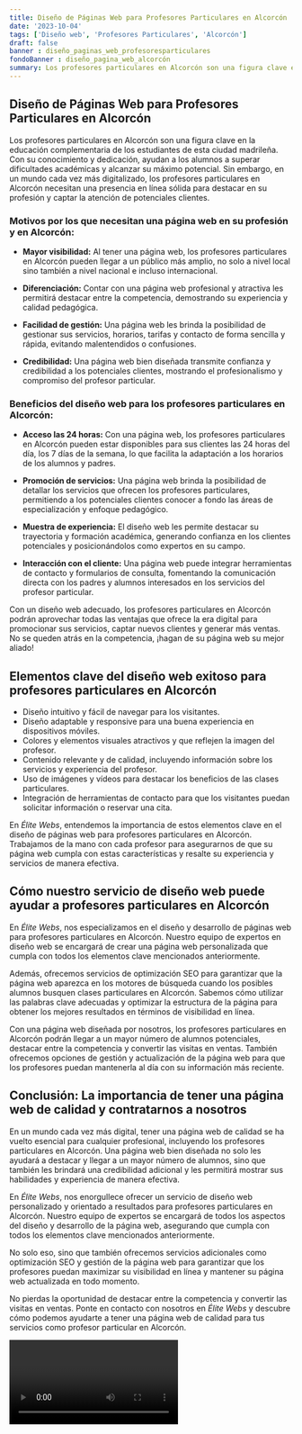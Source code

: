 ```yaml
---
title: Diseño de Páginas Web para Profesores Particulares en Alcorcón
date: '2023-10-04'
tags: ['Diseño web', 'Profesores Particulares', 'Alcorcón']
draft: false
banner : diseño_paginas_web_profesoresparticulares
fondoBanner : diseño_pagina_web_alcorcón
summary: Los profesores particulares en Alcorcón son una figura clave en la educación complementaria de los estudiantes de esta ciudad madrileña. Con su conocimiento y dedicación, ayudan a los alumnos a superar dificultades académicas y alcanzar su máximo potencial. Sin embargo, en un mundo cada vez más digitalizado, los profesores particulares en Alcorcón necesitan una presencia en línea sólida para destacar en su profesión y captar la atención de potenciales clientes.
---
```


## **Diseño de Páginas Web para Profesores Particulares en Alcorcón**

Los profesores particulares en Alcorcón son una figura clave en la educación complementaria de los estudiantes de esta ciudad madrileña. Con su conocimiento y dedicación, ayudan a los alumnos a superar dificultades académicas y alcanzar su máximo potencial. Sin embargo, en un mundo cada vez más digitalizado, los profesores particulares en Alcorcón necesitan una presencia en línea sólida para destacar en su profesión y captar la atención de potenciales clientes.

### **Motivos por los que necesitan una página web en su profesión y en Alcorcón:**

- **Mayor visibilidad:** Al tener una página web, los profesores particulares en Alcorcón pueden llegar a un público más amplio, no solo a nivel local sino también a nivel nacional e incluso internacional.

- **Diferenciación:** Contar con una página web profesional y atractiva les permitirá destacar entre la competencia, demostrando su experiencia y calidad pedagógica.

- **Facilidad de gestión:** Una página web les brinda la posibilidad de gestionar sus servicios, horarios, tarifas y contacto de forma sencilla y rápida, evitando malentendidos o confusiones.

- **Credibilidad:** Una página web bien diseñada transmite confianza y credibilidad a los potenciales clientes, mostrando el profesionalismo y compromiso del profesor particular.

### **Beneficios del diseño web para los profesores particulares en Alcorcón:**

- **Acceso las 24 horas:** Con una página web, los profesores particulares en Alcorcón pueden estar disponibles para sus clientes las 24 horas del día, los 7 días de la semana, lo que facilita la adaptación a los horarios de los alumnos y padres.

- **Promoción de servicios:** Una página web brinda la posibilidad de detallar los servicios que ofrecen los profesores particulares, permitiendo a los potenciales clientes conocer a fondo las áreas de especialización y enfoque pedagógico.

- **Muestra de experiencia:** El diseño web les permite destacar su trayectoria y formación académica, generando confianza en los clientes potenciales y posicionándolos como expertos en su campo.

- **Interacción con el cliente:** Una página web puede integrar herramientas de contacto y formularios de consulta, fomentando la comunicación directa con los padres y alumnos interesados en los servicios del profesor particular.

Con un diseño web adecuado, los profesores particulares en Alcorcón podrán aprovechar todas las ventajas que ofrece la era digital para promocionar sus servicios, captar nuevos clientes y generar más ventas. No se queden atrás en la competencia, ¡hagan de su página web su mejor aliado!

<GifSeo />

<Cta />

## Elementos clave del diseño web exitoso para profesores particulares en Alcorcón

- Diseño intuitivo y fácil de navegar para los visitantes.
- Diseño adaptable y responsive para una buena experiencia en dispositivos móviles.
- Colores y elementos visuales atractivos y que reflejen la imagen del profesor.
- Contenido relevante y de calidad, incluyendo información sobre los servicios y experiencia del profesor.
- Uso de imágenes y vídeos para destacar los beneficios de las clases particulares.
- Integración de herramientas de contacto para que los visitantes puedan solicitar información o reservar una cita.

En *Élite Webs*, entendemos la importancia de estos elementos clave en el diseño de páginas web para profesores particulares en Alcorcón. Trabajamos de la mano con cada profesor para asegurarnos de que su página web cumpla con estas características y resalte su experiencia y servicios de manera efectiva.

## Cómo nuestro servicio de diseño web puede ayudar a profesores particulares en Alcorcón

En *Élite Webs*, nos especializamos en el diseño y desarrollo de páginas web para profesores particulares en Alcorcón. Nuestro equipo de expertos en diseño web se encargará de crear una página web personalizada que cumpla con todos los elementos clave mencionados anteriormente.

Además, ofrecemos servicios de optimización SEO para garantizar que la página web aparezca en los motores de búsqueda cuando los posibles alumnos busquen clases particulares en Alcorcón. Sabemos cómo utilizar las palabras clave adecuadas y optimizar la estructura de la página para obtener los mejores resultados en términos de visibilidad en línea.

Con una página web diseñada por nosotros, los profesores particulares en Alcorcón podrán llegar a un mayor número de alumnos potenciales, destacar entre la competencia y convertir las visitas en ventas. También ofrecemos opciones de gestión y actualización de la página web para que los profesores puedan mantenerla al día con su información más reciente.

## Conclusión: La importancia de tener una página web de calidad y contratarnos a nosotros

En un mundo cada vez más digital, tener una página web de calidad se ha vuelto esencial para cualquier profesional, incluyendo los profesores particulares en Alcorcón. Una página web bien diseñada no solo les ayudará a destacar y llegar a un mayor número de alumnos, sino que también les brindará una credibilidad adicional y les permitirá mostrar sus habilidades y experiencia de manera efectiva.

En *Élite Webs*, nos enorgullece ofrecer un servicio de diseño web personalizado y orientado a resultados para profesores particulares en Alcorcón. Nuestro equipo de expertos se encargará de todos los aspectos del diseño y desarrollo de la página web, asegurando que cumpla con todos los elementos clave mencionados anteriormente.

No solo eso, sino que también ofrecemos servicios adicionales como optimización SEO y gestión de la página web para garantizar que los profesores puedan maximizar su visibilidad en línea y mantener su página web actualizada en todo momento.

No pierdas la oportunidad de destacar entre la competencia y convertir las visitas en ventas. Ponte en contacto con nosotros en *Élite Webs* y descubre cómo podemos ayudarte a tener una página web de calidad para tus servicios como profesor particular en Alcorcón.

<Video />

<CtaBot job='Profesores Particulares' city='Alcorcón'/>

<Gmaps query='Alcorcón+españa+maps' />